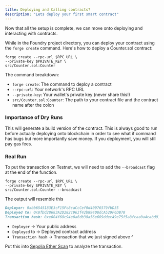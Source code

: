 ```yaml
---
title: Deploying and Calling contracts?
description: "Lets deploy your first smart contract"
---
```


Now that all the setup is complete, we can move onto deploying and interacting with contracts.

While in the Foundry project directory, you can deploy your contract using the `forge create` command. Here's how to deploy a Counter.sol contract:

```
forge create --rpc-url $RPC_URL \
--private-key $PRIVATE_KEY \
src/Counter.sol:Counter
```

The command breakdown:

- `forge create`: The command to deploy a contract
- `--rpc-url`: Your network's RPC URL
- `--private-key`: Your wallet's private key (never share this!)
- `src/Counter.sol:Counter`: The path to your contract file and the contract name after the colon

### Importance of Dry Runs

This will generate a build version of the contract. This is always good to run before actually deploying
onto blockchain in order to see what if command has bugs but more importantly
save money. If you deployment, you will still pay gas fees.

### Real Run

To put the transaction on Testnet, we will need to add the `--broadcast` flag at the end of the function.

```
forge create --rpc-url $RPC_URL \
--private-key $PRIVATE_KEY \
src/Counter.sol:Counter --broadcast
```

The output will resemble this

```markdown
Deployer: 0xbb6545183E3cF15Fc8caCcCef0d40976579fbD35
Deployed to: 0x0fDd28683A2D282c963f42b89408dcA529F6DB78
Transaction hash: 0xe004f68c94e0a6db38a56e609ddec49e75f5a8fcaa0a4cabd91035c6b27501b9
```

- `Deployer` -> Your public address
- `Deployed` to -> Deployed contract address
- `Transaction hash` -> Transaction that we just signed above ^

Put this into [Sepolia Ether Scan](https://ethereum-sepolia-rpc.publicnode.com/) to analyze the transaction.
